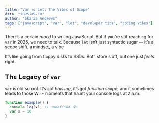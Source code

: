 ```yaml
---
title: "Var vs Let: The Vibes of Scope"
date: "2025-05-18"
author: "Skaria Andrews"
tags: ["javascript", "var", "let", "developer tips", "coding vibes"]
---
```


There’s a certain _mood_ to writing JavaScript. But if you’re still reaching for `var` in 2025, we need to talk. Because `let` isn’t just syntactic sugar — it’s a scope shift, a mindset, a vibe.

It’s like going from floppy disks to SSDs. Both store stuff, but one just _feels_ right.

## The Legacy of `var`

`var` is old school. It’s got _hoisting_, it’s got _function scope_, and it sometimes leads to those WTF moments that haunt your console logs at 2 a.m.

```js
function example() {
  console.log(x); // undefined 😵
  var x = 10;
}
```
